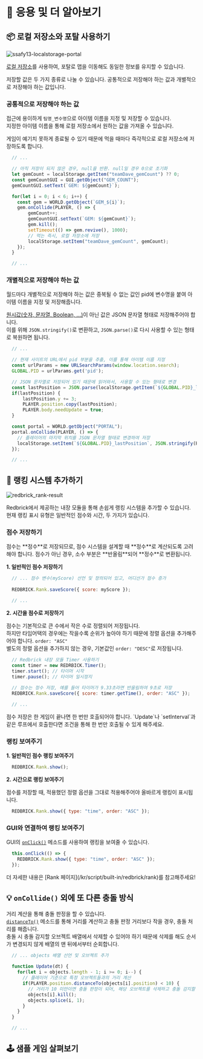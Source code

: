 
# 📖 응용 및 더 알아보기

## 📦 로컬 저장소와 포탈 사용하기

![ssafy13-localstorage-portal](/images/ssafy/ssafy-localstorage-portal.gif)

[로컬 저장소](https://developer.mozilla.org/ko/docs/Web/API/Window/localStorage)를 사용하여, 포탈로 맵을 이동해도 동일한 정보를 유지할 수 있습니다.  

저장할 값은 두 가지 종류로 나눌 수 있습니다. 공통적으로 저장해야 하는 값과 개별적으로 저장해야 하는 값입니다.

### 공통적으로 저장해야 하는 값

접근에 용이하게 `팀명_변수명`으로 아이템 이름을 지정 및 저장할 수 있습니다.  
지정한 아이템 이름을 통해 로컬 저장소에서 원하는 값을 가져올 수 있습니다.

게임이 예기치 못하게 종료될 수 있기 때문에 먹을 때마다 즉각적으로 로컬 저장소에 저장하도록 합니다.  

``` js showLineNumbers {4, 16} copy
  // ...

  // 아직 저장이 되지 않은 경우, null을 반환. null일 경우 0으로 초기화
  let gemCount = localStorage.getItem("teamDave_gemCount") ?? 0;
  const gemCountGUI = GUI.getObject("GEM_COUNT");
  gemCountGUI.setText(`GEM: ${gemCount}`);

  for(let i = 0; i < 6; i++) {
    const gem = WORLD.getObject(`GEM_${i}`);
    gem.onCollide(PLAYER, () => {
        gemCount++;
        gemCountGUI.setText(`GEM: ${gemCount}`);
        gem.kill();
        setTimeout(() => gem.revive(), 1000);
        // 먹는 즉시, 로컬 저장소에 저장
        localStorage.setItem("teamDave_gemCount", gemCount);
    });
  }

  // ...
```

### 개별적으로 저장해야 하는 값

월드마다 개별적으로 저장해야 하는 값은 중복될 수 없는 값인 pid에 변수명을 붙여 아이템 이름을 지정 및 저장해줍니다.  

[원시값(숫자, 문자열, Boolean, ...)](https://developer.mozilla.org/ko/docs/Glossary/Primitive)이 아닌 값은 JSON 문자열 형태로 저장해주어야 합니다.  
이를 위해 `JSON.stringify()`로 변환하고, `JSON.parse()`로 다시 사용할 수 있는 형태로 복원하면 됩니다.

``` js showLineNumbers {4, 8, 18} copy
  // ...

  // 현재 사이트의 URL에서 pid 부분을 추출, 이를 통해 아이템 이름 지정
  const urlParams = new URLSearchParams(window.location.search);
  GLOBAL.PID = urlParams.get('pid');

  // JSON 문자열로 저장되어 있기 때문에 읽어와서, 사용할 수 있는 형태로 변경
  const lastPosition = JSON.parse(localStorage.getItem(`${GLOBAL.PID}_lastPosition`));
  if(lastPosition) { 
      lastPosition.y += 3;
      PLAYER.position.copy(lastPosition);
      PLAYER.body.needUpdate = true;
  }

  const portal = WORLD.getObject("PORTAL");
  portal.onCollide(PLAYER, () => {
    // 플레이어의 마지막 위치를 JSON 문자열 형태로 변경하여 저장
    localStorage.setItem(`${GLOBAL.PID}_lastPosition`, JSON.stringify(PLAYER.position));
  });

  // ...
```

## 🥇 랭킹 시스템 추가하기

![redbrick_rank-result](/images/script/built-in/redbrick/redbrick_rank-result.png)

Redbrick에서 제공하는 내장 모듈을 통해 손쉽게 랭킹 시스템을 추가할 수 있습니다.  
현재 랭킹 표시 유형은 일반적인 점수와 시간, 두 가지가 있습니다.

### 점수 저장하기

<Callout type="warning">
  점수는 **정수**로 저장되므로, 점수 시스템을 설계할 때 **정수**로 계산되도록 고려해야 합니다.  
  점수가 아닌 경우, 소수 부분은 **반올림**되어 **정수**로 변환됩니다.
</Callout>

**1. 일반적인 점수 저장하기**

``` js showLineNumbers {3} copy
  // ... 점수 변수(myScore) 선언 및 정의되어 있고, 어디선가 점수 증가
  
  REDBRICK.Rank.saveScore({ score: myScore });

  // ... 
```

**2. 시간을 점수로 저장하기**

점수는 기본적으로 큰 수에서 작은 수로 정렬되어 저장됩니다.  
하지만 타임어택의 경우에는 작을수록 순위가 높아야 하기 때문에 정렬 옵션을 추가해주어야 합니다. `order: "ASC"`  
별도의 정렬 옵션을 추가하지 않는 경우, 기본값인 `order: "DESC"`로 저장됩니다.

``` js showLineNumbers {7} copy filename="Time Attack"
  // Redbrick 내장 모듈 Timer 사용하기
  const timer = new REDRBICK.Timer();
  timer.start(); // 타이머 시작
  timer.pause(); // 타이머 일시정지
  
  // 점수는 정수 저장, 예를 들어 타이머가 9.33초라면 반올림하여 9초로 저장
  REDBRICK.Rank.saveScore({ score: timer.getTime(), order: "ASC" });

  // ... 
```

<Callout type="error">
  점수 저장은 한 게임이 끝나면 한 번만 호출되어야 합니다.  
  `Update`나 `setInterval`과 같은 루프에서 호출한다면 조건을 통해 한 번만 호출될 수 있게 해주세요.
</Callout>

### 랭킹 보여주기

**1. 일반적인 점수 랭킹 보여주기**

``` js showLineNumbers copy
  REDBRICK.Rank.show();
```

**2. 시간으로 랭킹 보여주기**

점수를 저장할 때, 적용했던 정렬 옵션을 그대로 적용해주어야 올바르게 랭킹이 표시됩니다.

``` js showLineNumbers copy filename="Time Attack"
  REDBRICK.Rank.show({ type: "time", order: "ASC" });
```

### GUI와 연결하여 랭킹 보여주기

GUI의 [`onClick()`](/kr/script/api/sprite#onclick) 메소드를 사용하여 랭킹을 보여줄 수 있습니다.

``` js showLineNumbers copy filename="Rank Button"
  this.onClick(() => {
    REDBRICK.Rank.show({ type: "time", order: "ASC" });
  });
```

<Callout type="info">
  더 자세한 내용은 [Rank 페이지](/kr/script/built-in/redbrick/rank)를 참고해주세요!
</Callout>

## 💡 `onCollide()` 외에 또 다른 충돌 방식

거리 계산을 통해 충돌 판정을 할 수 있습니다.  
[`distanceTo()`](https://threejs.org/docs/#api/en/math/Vector3.distanceTo) 메소드를 통해 거리를 계산하고 충돌 판정 거리보다 작을 경우, 충돌 처리를 해줍니다.  
충돌 시 충돌 감지할 오브젝트 배열에서 삭제할 수 있어야 하기 때문에 삭제를 해도 순서가 변경되지 않게 배열의 맨 뒤에서부터 순회합니다.

``` js showLineNumbers {6} copy
  // ... objects 배열 선언 및 오브젝트 추가
  
  function Update(dt) {
    for(let i = objects.length - 1; i >= 0; i--) {
      // 플레이어 기준으로 특정 오브젝트들과의 거리 계산
      if(PLAYER.position.distanceTo(objects[i].position) < 10) {
        // 거리가 10 미만이면 충돌 판정이 되어, 해당 오브젝트를 삭제하고 충돌 감지할 오브젝트 배열에서도 삭제
        objects[i].kill();
        objects.splice(i, 1);
      }
    }
  }

  // ... 
```

## 🕹️ 샘플 게임 살펴보기

<Cards>
  <Cards.Card title="🔫 슈팅 게임" href="/snippet/sample-game/shooting-game" />
  <Cards.Card title="🧶 스핀 게임" href="/snippet/sample-game/spin-game" />
  <Cards.Card title="💪 로그라이크 게임" href="/snippet/sample-game/survivor-game" />
</Cards>